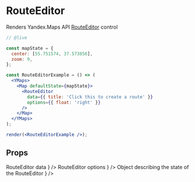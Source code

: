 


# RouteEditor

Renders Yandex.Maps API [RouteEditor][control] control

```jsx
// @live

const mapState = {
  center: [55.751574, 37.573856],
  zoom: 9,
};

const RouteEditorExample = () => (
  <YMaps>
    <Map defaultState={mapState}>
      <RouteEditor
        data={{ title: 'Click this to create a route' }}
        options={{ float: 'right' }}
      />
    </Map>
  </YMaps>
);

render(<RouteEditorExample />);
```

## Props

<Props>
  <PropItem
    name="defaultData"
    secondaryName="data"
    type="Object"
    description={
      <Link href="https://tech.yandex.com/maps/doc/jsapi/2.1/ref/reference/control.RouteEditor-docpage/#control.RouteEditor__param-parameters.data">
        RouteEditor data
      </Link>
    }
  />
  <PropItem
    name="defaultOptions"
    secondaryName="options"
    type="Object"
    description={
      <Link href="https://tech.yandex.com/maps/doc/jsapi/2.1/ref/reference/control.RouteEditor-docpage/#control.RouteEditor__param-parameters.options">
        RouteEditor options
      </Link>
    }
  />
  <PropItem
    name="defaultState"
    secondaryName="state"
    type="Object"
    description={
      <Link href="https://tech.yandex.com/maps/doc/jsapi/2.1/ref/reference/control.RouteEditor-docpage/#control.RouteEditor__param-parameters.state">
        Object describing the state of the RouteEditor
      </Link>
    }
  />
  <CommonProps componentName="RouteEditor" />
</Props>

<Events
  componentName="RouteEditor"
  url="https://tech.yandex.com/maps/doc/jsapi/2.1/ref/reference/control.RouteEditor-docpage/#control.RouteEditor__events-summary"
/>

[control]:
  https://tech.yandex.com/maps/doc/jsapi/2.1/ref/reference/control.RouteEditor-docpage/
